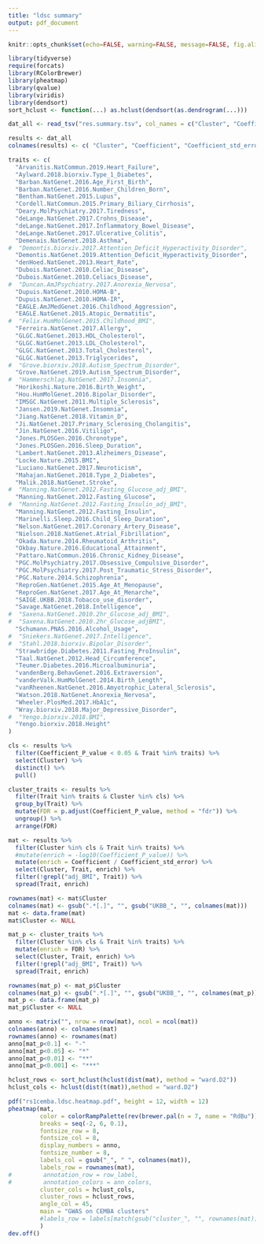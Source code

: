 ```yaml
---
title: "ldsc summary"
output: pdf_document
---
```


```r
knitr::opts_chunk$set(echo=FALSE, warning=FALSE, message=FALSE, fig.align='center')
```

```r
library(tidyverse)
require(forcats)
library(RColorBrewer)
library(pheatmap)
library(qvalue)
library(viridis)
library(dendsort)
sort_hclust <- function(...) as.hclust(dendsort(as.dendrogram(...)))
```

```r
dat_all <- read_tsv("res.summary.tsv", col_names = c("Cluster", "Coefficient", "Coefficient_std_error", "Coefficient_P_value", "Trait", "Set")) 
```

```r
results <- dat_all 
colnames(results) <- c( "Cluster", "Coefficient", "Coefficient_std_error", "Coefficient_P_value", "Trait", "Set")
```

```r
traits <- c(
  "Arvanitis.NatCommun.2019.Heart_Failure",
  "Aylward.2018.biorxiv.Type_1_Diabetes",
  "Barban.NatGenet.2016.Age_First_Birth",
  "Barban.NatGenet.2016.Number_Children_Born",
  "Bentham.NatGenet.2015.Lupus",
  "Cordell.NatCommun.2015.Primary_Biliary_Cirrhosis",
  "Deary.MolPsychiatry.2017.Tiredness",
  "deLange.NatGenet.2017.Crohns_Disease",
  "deLange.NatGenet.2017.Inflammatory_Bowel_Disease",
  "deLange.NatGenet.2017.Ulcerative_Colitis",
  "Demenais.NatGenet.2018.Asthma",
#  "Demontis.biorxiv.2017.Attention_Deficit_Hyperactivity_Disorder",
  "Demontis.NatGenet.2019.Attention_Deficit_Hyperactivity_Disorder",
  "denHoed.NatGenet.2013.Heart_Rate",
  "Dubois.NatGenet.2010.Celiac_Disease",
  "Dubois.NatGenet.2010.Celiacs_Disease",
#  "Duncan.AmJPsychiatry.2017.Anorexia_Nervosa",
  "Dupuis.NatGenet.2010.HOMA-B",
  "Dupuis.NatGenet.2010.HOMA-IR",
  "EAGLE.AmJMedGenet.2016.Childhood_Aggression",
  "EAGLE.NatGenet.2015.Atopic_Dermatitis",
#  "Felix.HumMolGenet.2015.Childhood_BMI",
  "Ferreira.NatGenet.2017.Allergy",
  "GLGC.NatGenet.2013.HDL_Cholesterol",
  "GLGC.NatGenet.2013.LDL_Cholesterol",
  "GLGC.NatGenet.2013.Total_Cholesterol",
  "GLGC.NatGenet.2013.Triglycerides",
#  "Grove.biorxiv.2018.Autism_Spectrum_Disorder",
  "Grove.NatGenet.2019.Autism_Spectrum_Disorder",
#  "Hammerschlag.NatGenet.2017.Insomnia",
  "Horikoshi.Nature.2016.Birth_Weight",
  "Hou.HumMolGenet.2016.Bipolar_Disorder",
  "IMSGC.NatGenet.2011.Multiple_Sclerosis",
  "Jansen.2019.NatGenet.Insomnia",
  "Jiang.NatGenet.2018.Vitamin_D",
  "Ji.NatGenet.2017.Primary_Sclerosing_Cholangitis",
  "Jin.NatGenet.2016.Vitiligo",
  "Jones.PLOSGen.2016.Chronotype",
  "Jones.PLOSGen.2016.Sleep_Duration",
  "Lambert.NatGenet.2013.Alzheimers_Disease",
  "Locke.Nature.2015.BMI",
  "Luciano.NatGenet.2017.Neuroticism",
  "Mahajan.NatGenet.2018.Type_2_Diabetes",
  "Malik.2018.NatGenet.Stroke",
#  "Manning.NatGenet.2012.Fasting_Glucose_adj_BMI",
  "Manning.NatGenet.2012.Fasting_Glucose",
#  "Manning.NatGenet.2012.Fasting_Insulin_adj_BMI",
  "Manning.NatGenet.2012.Fasting_Insulin",
  "Marinelli.Sleep.2016.Child_Sleep_Duration",
  "Nelson.NatGenet.2017.Coronary_Artery_Disease",
  "Nielson.2018.NatGenet.Atrial_Fibrillation",
  "Okada.Nature.2014.Rheumatoid_Arthritis",
  "Okbay.Nature.2016.Educational_Attainment",
  "Pattaro.NatCommun.2016.Chronic_Kidney_Disease",
  "PGC.MolPsychiatry.2017.Obsessive_Compulsive_Disorder",
  "PGC.MolPsychiatry.2017.Post_Traumatic_Stress_Disorder",
  "PGC.Nature.2014.Schizophrenia",
  "ReproGen.NatGenet.2015.Age_At_Menopause",
  "ReproGen.NatGenet.2017.Age_At_Menarche",
  "SAIGE.UKBB.2018.Tobacco_use_disorder",
  "Savage.NatGenet.2018.Intelligence",
#  "Saxena.NatGenet.2010.2hr_Glucose_adj_BMI",
#  "Saxena.NatGenet.2010.2hr_Glucose_adjBMI",
  "Schumann.PNAS.2016.Alcohol_Usage",
#  "Sniekers.NatGenet.2017.Intelligence",
#  "Stahl.2018.biorxiv.Bipolar_Disorder",
  "Strawbridge.Diabetes.2011.Fasting_ProInsulin",
  "Taal.NatGenet.2012.Head_Circumference",
  "Teumer.Diabetes.2016.Microalbuminuria",
  "vandenBerg.BehavGenet.2016.Extraversion",
  "vanderValk.HumMolGenet.2014.Birth_Length",
  "vanRheenen.NatGenet.2016.Amyotrophic_Lateral_Sclerosis",
  "Watson.2018.NatGenet.Anorexia_Nervosa",
  "Wheeler.PlosMed.2017.HbA1c",
  "Wray.biorxiv.2018.Major_Depressive_Disorder",
#  "Yengo.biorxiv.2018.BMI",
  "Yengo.biorxiv.2018.Height"
)

```

```r
cls <- results %>%
  filter(Coefficient_P_value < 0.05 & Trait %in% traits) %>%
  select(Cluster) %>%
  distinct() %>%
  pull()

cluster_traits <- results %>%
  filter(Trait %in% traits & Cluster %in% cls) %>%
  group_by(Trait) %>%
  mutate(FDR = p.adjust(Coefficient_P_value, method = "fdr")) %>%
  ungroup() %>%
  arrange(FDR)

mat <- results %>%
  filter(Cluster %in% cls & Trait %in% traits) %>%
  #mutate(enrich = -log10(Coefficient_P_value)) %>%
  mutate(enrich = Coefficient / Coefficient_std_error) %>%
  select(Cluster, Trait, enrich) %>%
  filter(!grepl("adj_BMI", Trait)) %>%
  spread(Trait, enrich)

rownames(mat) <- mat$Cluster
colnames(mat) <- gsub(".*[.]", "", gsub("UKBB_", "", colnames(mat)))
mat <- data.frame(mat)
mat$Cluster <- NULL

mat_p <- cluster_traits %>%
  filter(Cluster %in% cls & Trait %in% traits) %>%
  mutate(enrich = FDR) %>%
  select(Cluster, Trait, enrich) %>%
  filter(!grepl("adj_BMI", Trait)) %>%
  spread(Trait, enrich)

rownames(mat_p) <- mat_p$Cluster
colnames(mat_p) <- gsub(".*[.]", "", gsub("UKBB_", "", colnames(mat_p)))
mat_p <- data.frame(mat_p)
mat_p$Cluster <- NULL

anno <- matrix("", nrow = nrow(mat), ncol = ncol(mat))
colnames(anno) <- colnames(mat)
rownames(anno) <- rownames(mat)
anno[mat_p<0.1] <- "-"
anno[mat_p<0.05] <- "*"
anno[mat_p<0.01] <- "**"
anno[mat_p<0.001] <- "***"

hclust_rows <- sort_hclust(hclust(dist(mat), method = "ward.D2"))
hclust_cols <- hclust(dist(t(mat)),method = "ward.D2")

pdf("rs1cemba.ldsc.heatmap.pdf", height = 12, width = 12)
pheatmap(mat,
         color = colorRampPalette(rev(brewer.pal(n = 7, name = "RdBu")))(80),
         breaks = seq(-2, 6, 0.1),
         fontsize_row = 8,
         fontsize_col = 8,
         display_numbers = anno,
         fontsize_number = 8,
         labels_col = gsub("_", " ", colnames(mat)),
         labels_row = rownames(mat),
#         annotation_row = row_label,
#         annotation_colors = ann_colors,
         cluster_cols = hclust_cols,
         cluster_rows = hclust_rows,
         angle_col = 45,
         main = "GWAS on CEMBA clusters"
         #labels_row = labels[match(gsub("cluster_", "", rownames(mat)), labels$clu), ] %>% pull(name),
         )
dev.off()

```
